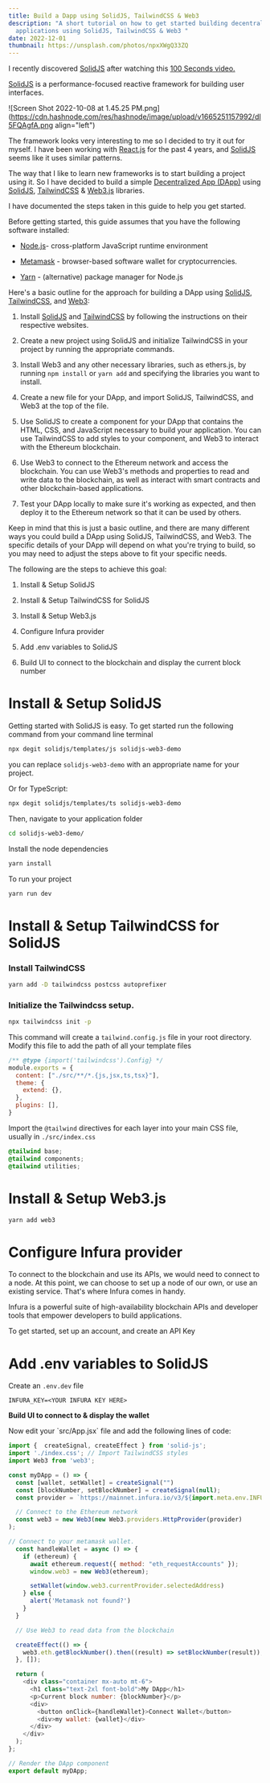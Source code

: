 ```yaml
---
title: Build a Dapp using SolidJS, TailwindCSS & Web3
description: "A short tutorial on how to get started building decentralized
  applications using SolidJS, TailwindCSS & Web3 "
date: 2022-12-01
thumbnail: https://unsplash.com/photos/npxXWgQ33ZQ
---
```

I recently discovered [SolidJS](https://www.solidjs.com) after watching this [100 Seconds video.](https://www.youtube.com/watch?v=hw3Bx5vxKl0)

[SolidJS](https://www.solidjs.com) is a performance-focused reactive framework for building user interfaces.

![Screen Shot 2022-10-08 at 1.45.25 PM.png](https://cdn.hashnode.com/res/hashnode/image/upload/v1665251157992/dI5FQAgfA.png align="left")

The framework looks very interesting to me so I decided to try it out for myself. I have been working with [React.js](https://reactjs.org/) for the past 4 years, and [SolidJS](https://www.solidjs.com) seems like it uses similar patterns.

The way that I like to learn new frameworks is to start building a project using it. So I have decided to build a simple [Decentralized App (DApp)](https://en.wikipedia.org/wiki/Decentralized_application) using [SolidJS](https://www.solidjs.com/), [TailwindCSS](https://tailwindcss.com/) & [Web3.js](https://web3js.readthedocs.io/en/v1.8.1/) libraries.

I have documented the steps taken in this guide to help you get started.

Before getting started, this guide assumes that you have the following software installed:

*   [Node.js](https://nodejs.org)\- cross-platform JavaScript runtime environment
    
*   [Metamask](https://metamask.io) - browser-based software wallet for cryptocurrencies.
    
*   [Yarn](https://yarnpkg.com) - (alternative) package manager for Node.js
    

Here's a basic outline for the approach for building a DApp using [SolidJS](https://www.solidjs.com/), [TailwindCSS](https://tailwindcss.com/), and [Web3](https://web3js.readthedocs.io/en/v1.8.1/):

1.  Install [SolidJS](https://www.solidjs.com/) and [TailwindCSS](https://tailwindcss.com/) by following the instructions on their respective websites.
    
2.  Create a new project using SolidJS and initialize TailwindCSS in your project by running the appropriate commands.
    
3.  Install Web3 and any other necessary libraries, such as ethers.js, by running `npm install` or `yarn add` and specifying the libraries you want to install.
    
4.  Create a new file for your DApp, and import SolidJS, TailwindCSS, and Web3 at the top of the file.
    
5.  Use SolidJS to create a component for your DApp that contains the HTML, CSS, and JavaScript necessary to build your application. You can use TailwindCSS to add styles to your component, and Web3 to interact with the Ethereum blockchain.
    
6.  Use Web3 to connect to the Ethereum network and access the blockchain. You can use Web3's methods and properties to read and write data to the blockchain, as well as interact with smart contracts and other blockchain-based applications.
    
7.  Test your DApp locally to make sure it's working as expected, and then deploy it to the Ethereum network so that it can be used by others.
    

Keep in mind that this is just a basic outline, and there are many different ways you could build a DApp using SolidJS, TailwindCSS, and Web3. The specific details of your DApp will depend on what you're trying to build, so you may need to adjust the steps above to fit your specific needs.

The following are the steps to achieve this goal:

1.  Install & Setup SolidJS
    
2.  Install & Setup TailwindCSS for SolidJS
    
3.  Install & Setup Web3.js
    
4.  Configure Infura provider
    
5.  Add .env variables to SolidJS
    
6.  Build UI to connect to the blockchain and display the current block number
    

# Install & Setup SolidJS

Getting started with SolidJS is easy. To get started run the following command from your command line terminal

```bash
npx degit solidjs/templates/js solidjs-web3-demo
```

you can replace `solidjs-web3-demo` with an appropriate name for your project.

Or for TypeScript:

```bash
npx degit solidjs/templates/ts solidjs-web3-demo
```

Then, navigate to your application folder

```bash
cd solidjs-web3-demo/
```

Install the node dependencies

```bash
yarn install
```

To run your project

```bash
yarn run dev
```

# Install & Setup TailwindCSS for SolidJS

### Install TailwindCSS

```bash
yarn add -D tailwindcss postcss autoprefixer
```

### Initialize the Tailwindcss setup.

```bash
npx tailwindcss init -p
```

This command will create a `tailwind.config.js` file in your root directory. Modify this file to add the path of all your template files

```javascript
/** @type {import('tailwindcss').Config} */
module.exports = {
  content: ["./src/**/*.{js,jsx,ts,tsx}"],
  theme: {
    extend: {},
  },
  plugins: [],
}
```

Import the `@tailwind` directives for each layer into your main CSS file, usually in `./src/index.css`

```css
@tailwind base;
@tailwind components;
@tailwind utilities;
```

# Install & Setup Web3.js

```bash
yarn add web3
```

# Configure Infura provider

To connect to the blockchain and use its APIs, we would need to connect to a node. At this point, we can choose to set up a node of our own, or use an existing service. That's where Infura comes in handy.

Infura is a powerful suite of high-availability blockchain APIs and developer tools that empower developers to build applications.

To get started, set up an account, and create an API Key

# Add .env variables to SolidJS

Create an `.env.dev` file

```plaintext
INFURA_KEY=<YOUR INFURA KEY HERE>
```

**Build UI to connect to & display the wallet**

Now edit your \`src/App.jsx\` file and add the following lines of code:

```javascript
import {  createSignal, createEffect } from 'solid-js';
import './index.css'; // Import TailwindCSS styles
import Web3 from 'web3';

const myDApp = () => {
  const [wallet, setWallet] = createSignal("")
  const [blockNumber, setBlockNumber] = createSignal(null);
  const provider = `https://mainnet.infura.io/v3/${import.meta.env.INFURA_KEY}`;

  // Connect to the Ethereum network
  const web3 = new Web3(new Web3.providers.HttpProvider(provider)
);

// Connect to your metamask wallet. 
  const handleWallet = async () => {
    if (ethereum) {
      await ethereum.request({ method: "eth_requestAccounts" });
      window.web3 = new Web3(ethereum);

      setWallet(window.web3.currentProvider.selectedAddress)
    } else {
      alert('Metamask not found?')
    }
  }

  // Use Web3 to read data from the blockchain

  createEffect(() => {
    web3.eth.getBlockNumber().then((result) => setBlockNumber(result));
  }, []);

  return (
    <div class="container mx-auto mt-6">
      <h1 class="text-2xl font-bold">My DApp</h1>
      <p>Current block number: {blockNumber}</p>
      <div>
        <button onClick={handleWallet}>Connect Wallet</button>
        <div>my wallet: {wallet}</div>
      </div>
    </div>
  );
};

// Render the DApp component
export default myDApp;
```